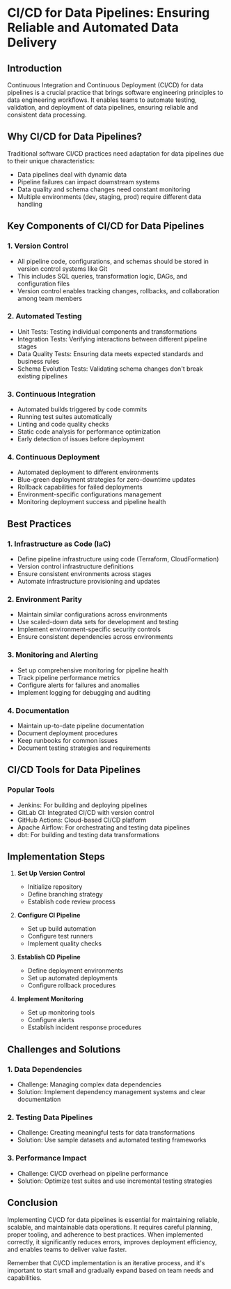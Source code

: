 # CI/CD for Data Pipelines: Ensuring Reliable and Automated Data Delivery

## Introduction

Continuous Integration and Continuous Deployment (CI/CD) for data pipelines is a crucial practice that brings software engineering principles to data engineering workflows. It enables teams to automate testing, validation, and deployment of data pipelines, ensuring reliable and consistent data processing.

## Why CI/CD for Data Pipelines?

Traditional software CI/CD practices need adaptation for data pipelines due to their unique characteristics:
- Data pipelines deal with dynamic data
- Pipeline failures can impact downstream systems
- Data quality and schema changes need constant monitoring
- Multiple environments (dev, staging, prod) require different data handling

## Key Components of CI/CD for Data Pipelines

### 1. Version Control
* All pipeline code, configurations, and schemas should be stored in version control systems like Git
* This includes SQL queries, transformation logic, DAGs, and configuration files
* Version control enables tracking changes, rollbacks, and collaboration among team members

### 2. Automated Testing
* Unit Tests: Testing individual components and transformations
* Integration Tests: Verifying interactions between different pipeline stages
* Data Quality Tests: Ensuring data meets expected standards and business rules
* Schema Evolution Tests: Validating schema changes don't break existing pipelines

### 3. Continuous Integration
* Automated builds triggered by code commits
* Running test suites automatically
* Linting and code quality checks
* Static code analysis for performance optimization
* Early detection of issues before deployment

### 4. Continuous Deployment
* Automated deployment to different environments
* Blue-green deployment strategies for zero-downtime updates
* Rollback capabilities for failed deployments
* Environment-specific configurations management
* Monitoring deployment success and pipeline health

## Best Practices

### 1. Infrastructure as Code (IaC)
* Define pipeline infrastructure using code (Terraform, CloudFormation)
* Version control infrastructure definitions
* Ensure consistent environments across stages
* Automate infrastructure provisioning and updates

### 2. Environment Parity
* Maintain similar configurations across environments
* Use scaled-down data sets for development and testing
* Implement environment-specific security controls
* Ensure consistent dependencies across environments

### 3. Monitoring and Alerting
* Set up comprehensive monitoring for pipeline health
* Track pipeline performance metrics
* Configure alerts for failures and anomalies
* Implement logging for debugging and auditing

### 4. Documentation
* Maintain up-to-date pipeline documentation
* Document deployment procedures
* Keep runbooks for common issues
* Document testing strategies and requirements

## CI/CD Tools for Data Pipelines

### Popular Tools
* Jenkins: For building and deploying pipelines
* GitLab CI: Integrated CI/CD with version control
* GitHub Actions: Cloud-based CI/CD platform
* Apache Airflow: For orchestrating and testing data pipelines
* dbt: For building and testing data transformations

## Implementation Steps

1. **Set Up Version Control**
   * Initialize repository
   * Define branching strategy
   * Establish code review process

2. **Configure CI Pipeline**
   * Set up build automation
   * Configure test runners
   * Implement quality checks

3. **Establish CD Pipeline**
   * Define deployment environments
   * Set up automated deployments
   * Configure rollback procedures

4. **Implement Monitoring**
   * Set up monitoring tools
   * Configure alerts
   * Establish incident response procedures

## Challenges and Solutions

### 1. Data Dependencies
* Challenge: Managing complex data dependencies
* Solution: Implement dependency management systems and clear documentation

### 2. Testing Data Pipelines
* Challenge: Creating meaningful tests for data transformations
* Solution: Use sample datasets and automated testing frameworks

### 3. Performance Impact
* Challenge: CI/CD overhead on pipeline performance
* Solution: Optimize test suites and use incremental testing strategies

## Conclusion

Implementing CI/CD for data pipelines is essential for maintaining reliable, scalable, and maintainable data operations. It requires careful planning, proper tooling, and adherence to best practices. When implemented correctly, it significantly reduces errors, improves deployment efficiency, and enables teams to deliver value faster.

Remember that CI/CD implementation is an iterative process, and it's important to start small and gradually expand based on team needs and capabilities.